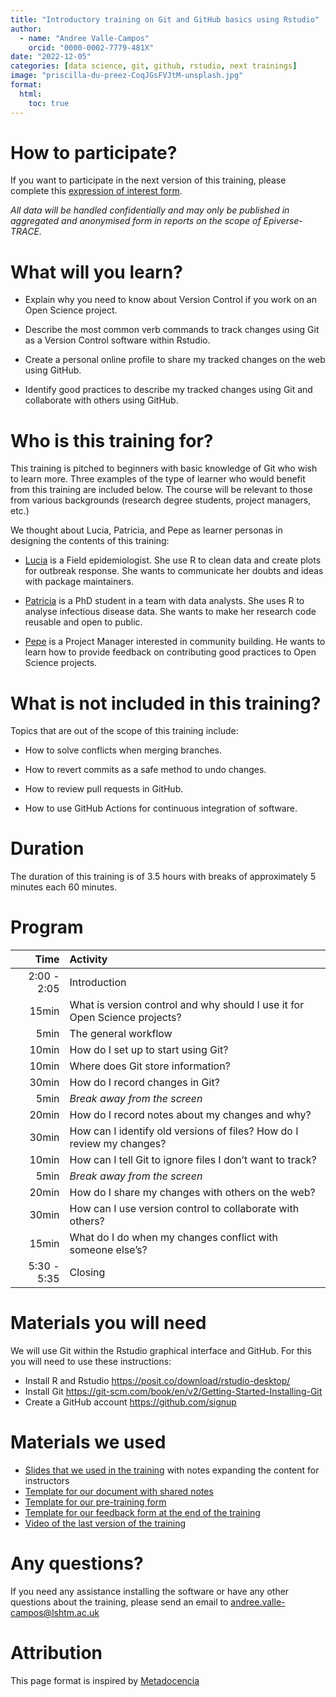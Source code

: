 ```yaml
---
title: "Introductory training on Git and GitHub basics using Rstudio"
author:
  - name: "Andree Valle-Campos"
    orcid: "0000-0002-7779-481X"
date: "2022-12-05"
categories: [data science, git, github, rstudio, next trainings]
image: "priscilla-du-preez-CoqJGsFVJtM-unsplash.jpg"
format:
  html: 
    toc: true
---
```


# How to participate?

If you want to participate in the next version of this training, please complete this [expression of interest form](https://docs.google.com/forms/d/e/1FAIpQLSc0u9ZLSx5WyQWNOzQbU_G2lz0TKNBY-PqVU4cgQ8wP-IIWWA/viewform?usp=sf_link).

<!-- The next training session will take place on [Monday 5th of December, at 2pm BST](https://www.timeanddate.com/worldclock/fixedtime.html?msg=Introductory+training+on+Git+basics&iso=20221205T14&p1=%3A&ah=4). Fill out this form to confirm your participation. -->

*All data will be handled confidentially and may only be published in aggregated and anonymised form in reports on the scope of Epiverse-TRACE.*

# What will you learn?

-   Explain why you need to know about Version Control if you work on an Open Science project.

-   Describe the most common verb commands to track changes using Git as a Version Control software within Rstudio.

-   Create a personal online profile to share my tracked changes on the web using GitHub.

-   Identify good practices to describe my tracked changes using Git and collaborate with others using GitHub.

# Who is this training for?

This training is pitched to beginners with basic knowledge of Git who wish to learn more. Three examples of the type of learner who would benefit from this training are included below. The course will be relevant to those from various backgrounds (research degree students, project managers, etc.)

We thought about Lucia, Patricia, and Pepe as learner personas in designing the contents of this training:

-   [Lucia](https://epiverse-trace.github.io/personas/lucia-outbreaks.html) is a Field epidemiologist. She use R to clean data and create plots for outbreak response. She wants to communicate her doubts and ideas with package maintainers.

-   [Patricia](https://epiverse-trace.github.io/personas/patricia-discoverer.html) is a PhD student in a team with data analysts. She uses R to analyse infectious disease data. She wants to make her research code reusable and open to public. 

-   [Pepe](https://epiverse-trace.github.io/personas/pepe-openmanager.html) is a Project Manager interested in community building. He wants to learn how to provide feedback on contributing good practices to Open Science projects.

# What is not included in this training?

Topics that are out of the scope of this training include:

-   How to solve conflicts when merging branches.

-   How to revert commits as a safe method to undo changes.

-   How to review pull requests in GitHub.

-   How to use GitHub Actions for continuous integration of software.

# Duration

The duration of this training is of 3.5 hours with breaks of approximately 5 minutes each 60 minutes.

# Program

|        Time | Activity                                                                   |
|-----------:|:---------------------------------------------------------|
| 2:00 - 2:05 | Introduction                                                               |
|       15min | What is version control and why should I use it for Open Science projects? |
|        5min | The general workflow                                                       |
|       10min | How do I set up to start using Git?                                        |
|       10min | Where does Git store information?                                          |
|       30min | How do I record changes in Git?                                            |
|        5min | _Break away from the screen_                                                 |
|       20min | How do I record notes about my changes and why?                   |
|       30min | How can I identify old versions of files? How do I review my changes?      |
|       10min | How can I tell Git to ignore files I don't want to track?                  |
|        5min | _Break away from the screen_                                                 |
|       20min | How do I share my changes with others on the web?                          |
|       30min | How can I use version control to collaborate with others?            |
|       15min | What do I do when my changes conflict with someone else's?                 |
| 5:30 - 5:35 | Closing                                                                    |

# Materials you will need

We will use Git within the Rstudio graphical interface and GitHub. For this you will need to use these instructions:

-   Install R and Rstudio <https://posit.co/download/rstudio-desktop/>
-   Install Git <https://git-scm.com/book/en/v2/Getting-Started-Installing-Git>
-   Create a GitHub account <https://github.com/signup>

# Materials we used

- [Slides that we used in the training](https://docs.google.com/presentation/d/1kE13oZCoSwlXJL_UhvhiX6W0hNaE1ZEkFsHAX-Pl5o0/edit?usp=sharing) with notes expanding the content for instructors
- [Template for our document with shared notes](https://docs.google.com/document/d/1p7BWfqG0-advDHmhzYas1WyhHIZQvLs1HWR39_o7X7k/edit?usp=sharing)
- [Template for our pre-training form](https://docs.google.com/forms/d/1LsSsMmwuLIr_GCsw1K5AUxfCMb5_XiAlpno7up6zc8Q/copy)
- [Template for our feedback form at the end of the training](https://docs.google.com/forms/d/1h-mHJgPg0u7Www6D2-kz4Q3scQ03M30IYLm-0d6QIv8/copy) 
- [Video of the last version of the training](https://drive.google.com/file/d/1yAztO0qb13Jo6qwQ-PN7tHgTbGcKv8LX/view?usp=share_link)

# Any questions?

If you need any assistance installing the software or have any other questions about the training, please send an email to [andree.valle-campos\@lshtm.ac.uk](mailto:andree.valle-campos@lshtm.ac.uk){.email}

# Attribution

This page format is inspired by [Metadocencia](https://www.metadocencia.org/curso/intro-abc-online/)
